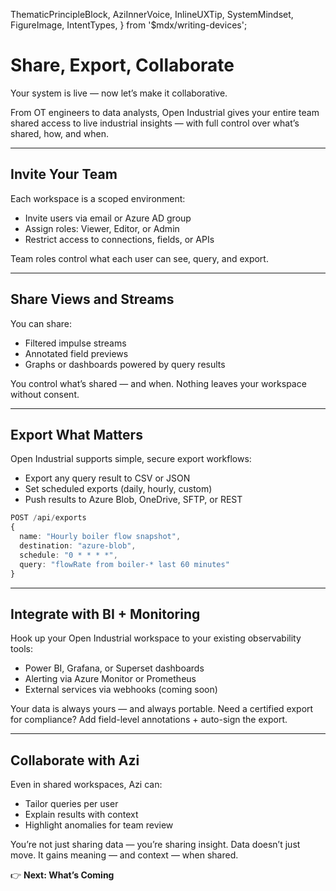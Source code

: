   ThematicPrincipleBlock,
  AziInnerVoice,
  InlineUXTip,
  SystemMindset,
  FigureImage,
  IntentTypes,
} from '$mdx/writing-devices';

# Share, Export, Collaborate

<SystemMindset intentType={IntentTypes.Primary}>
  Your system is live — now let’s make it collaborative.
</SystemMindset>

From OT engineers to data analysts, Open Industrial gives your entire team shared access to live industrial insights — with full control over what’s shared, how, and when.

---

## Invite Your Team

Each workspace is a scoped environment:
- Invite users via email or Azure AD group
- Assign roles: Viewer, Editor, or Admin
- Restrict access to connections, fields, or APIs

<InlineUXTip intentType={IntentTypes.Info}>
Team roles control what each user can see, query, and export.
</InlineUXTip>

---

## Share Views and Streams

You can share:
- Filtered impulse streams
- Annotated field previews
- Graphs or dashboards powered by query results

<FigureImage
  src="/assets/screenshots/share-stream-panel.png"
  alt="Live stream sharing with field filters"
  caption="Share a real-time view with collaborators — with field-level filters applied."
  intentType={IntentTypes.Info}
  glow
  shadow="2xl"
/>

<AziInnerVoice intentType={IntentTypes.Tertiary}>
You control what’s shared — and when. Nothing leaves your workspace without consent.
</AziInnerVoice>

---

## Export What Matters

Open Industrial supports simple, secure export workflows:

- Export any query result to CSV or JSON
- Set scheduled exports (daily, hourly, custom)
- Push results to Azure Blob, OneDrive, SFTP, or REST

```ts
POST /api/exports
{
  name: "Hourly boiler flow snapshot",
  destination: "azure-blob",
  schedule: "0 * * * *",
  query: "flowRate from boiler-* last 60 minutes"
}
```

---

## Integrate with BI + Monitoring

Hook up your Open Industrial workspace to your existing observability tools:

- Power BI, Grafana, or Superset dashboards
- Alerting via Azure Monitor or Prometheus
- External services via webhooks (coming soon)

<ThematicPrincipleBlock intentType={IntentTypes.Secondary}>
  Your data is always yours — and always portable.
</ThematicPrincipleBlock>

<InlineUXTip intentType={IntentTypes.Info}>
Need a certified export for compliance? Add field-level annotations + auto-sign the export.
</InlineUXTip>

---

## Collaborate with Azi

Even in shared workspaces, Azi can:
- Tailor queries per user
- Explain results with context
- Highlight anomalies for team review

<AziInnerVoice intentType={IntentTypes.Tertiary}>
You’re not just sharing data — you’re sharing insight.
</AziInnerVoice>

<ThematicPrincipleBlock intentType={IntentTypes.Primary}>
  Data doesn’t just move. It gains meaning — and context — when shared.
</ThematicPrincipleBlock>

👉 <strong>Next: What’s Coming</strong>
